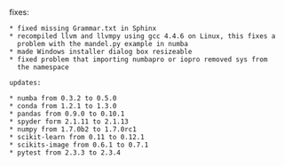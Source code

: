 <Update label="Anaconda 1.3.0 (Jan 23, 2013)" description="">
    fixes:
    
    * fixed missing Grammar.txt in Sphinx
    * recompiled llvm and llvmpy using gcc 4.4.6 on Linux, this fixes a
      problem with the mandel.py example in numba
    * made Windows installer dialog box resizeable
    * fixed problem that importing numbapro or iopro removed sys from
      the namespace
    
    updates:
    
    * numba from 0.3.2 to 0.5.0
    * conda from 1.2.1 to 1.3.0
    * pandas from 0.9.0 to 0.10.1
    * spyder form 2.1.11 to 2.1.13
    * numpy from 1.7.0b2 to 1.7.0rc1
    * scikit-learn from 0.11 to 0.12.1
    * scikits-image from 0.6.1 to 0.7.1
    * pytest from 2.3.3 to 2.3.4
    
    
    
</Update>